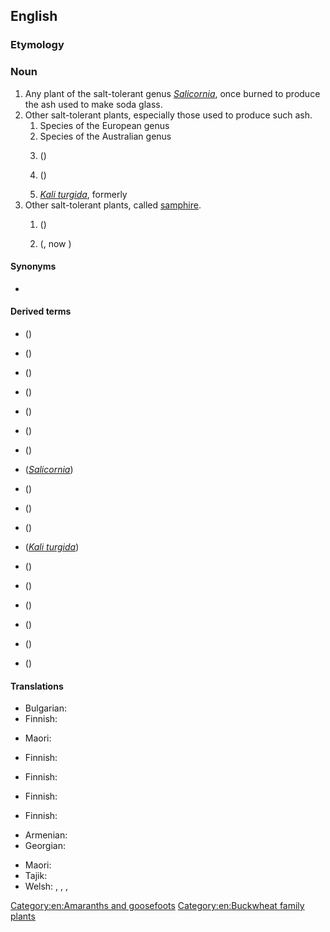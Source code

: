 ==English==
{{wikipedia}}

===Etymology===
{{compound|en|glass|wort}}

===Noun===
{{en-noun|~}}

# Any plant of the salt-tolerant genus ''[[Salicornia]]'', once burned to produce the ash used to make soda glass.
# Other salt-tolerant plants, especially those used to produce such ash.
## Species of the European genus {{taxlink|Sarcocornia|genus|noshow=1}}
## Species of the Australian genus {{taxlink|Tecticornia|genus|noshow=1}}
## {{taxlink|Arthrocnemum subterminale|species|noshow=1}} ({{vern|Parish's glasswort}})
## {{taxlink|Eriogonum salicornioides|species|noshow=1}} ({{vern|glasswort buckwheat}})
## ''[[Kali turgida]]'', formerly {{taxlink|Salsola kali|species|noshow=1}}
# Other salt-tolerant plants, called [[samphire]].
## {{l|en|rock samphire}} (''{{ll|mul|Crithmum maritimum}}'')
## {{vern|golden samphire}} ({{taxlink|Inula crithmoides|species|ver=191008}}, now {{taxlink|Limbarda crithmoides|species|ver=191008}})

====Synonyms====
* {{sense|Salicornia}} {{vern|marsh samphire}}

====Derived terms====
* {{vern|American glasswort}} ({{taxlink|Salicornia virginica|species|noshow=1}})
* {{vern|bead glasswort}} ({{taxlink|Tecticornia flabelliformis|species|noshow=1}})
* {{vern|beaded glasswort}} ({{taxlink|Sarcocornia quinqueflora|species|noshow=1}})
* {{vern|blackseed glasswort}} ({{taxlink|Tecticornia pergranulata|species|noshow=1}})
* {{vern|common glasswort}} ({{taxlink|Salicornia europaea|species|noshow=1}})
* {{vern|dwarf glasswort}} ({{taxlink|Salicornia bigelovii|species|noshow=1}})
* {{vern|glasswort buckwheat}} ({{taxlink|Eriogonum salicornioides|species|noshow=1}})
* {{vern|jointed glasswort}} (''[[Salicornia]]'')
* {{vern|Pacific glasswort}} ({{taxlink|Sarcocornia pacifica|species|noshow=1}})
* {{vern|Parish's glasswort}} ({{taxlink|Arthrocnemum subterminale|species|noshow=1}})
* {{vern|perennial glasswort}} ({{taxlink|Sarcocornia perennis|species|noshow=1}})
* {{vern|prickly glasswort}} (''[[Kali turgida]]'')
* {{vern|purple glasswort}} ({{taxlink|Salicornia ramosissima|species|noshow=1}})
* {{vern|shrubby glasswort}} ({{taxlink|Tecticornia arbuscula|species|noshow=1}})
* {{vern|slender glasswort}} ({{taxlink|Salicornia maritima|species|noshow=1}})
* {{vern|thick-head glasswort}} ({{taxlink|Sarcocornia blackiana|species|noshow=1}})
* {{vern|Virginia glasswort}} ({{taxlink|Salicornia virginica|species|noshow=1}})
* {{vern|woody glasswort}} ({{taxlink|Salicornia virginica|species|noshow=1}})

====Translations====
{{trans-top|any plant of the genus ''Salicornia''}}
* Bulgarian: {{t+|bg|солянка|f|sc=Cyrl}} 
* Finnish: {{t+|fi|suolayrtti}}
{{trans-mid}}
* Maori: {{t|mi|ureure}}
{{trans-bottom}}

{{trans-top|plant of the genus ''Sarcocornia}}
* Finnish: {{t+|fi|suolasormikki}}
{{trans-mid}}
{{trans-bottom}}

{{trans-top|plant of the genus ''Tecticornia''}}
* Finnish: {{t+|fi|nivelsarvi}}
{{trans-mid}}
{{trans-bottom}}

{{trans-top|''Arthrocnemum subterminale''}}
* Finnish: {{t+|fi|suolasormio}}
{{trans-mid}}
{{trans-bottom}}

{{trans-top|''Eriogonum salicornioides''}}
{{trans-mid}}
{{trans-bottom}}

{{trans-top|''Kali turgida''}}
* Finnish: {{t+|fi|meriotakilokki}}
{{trans-mid}}
{{trans-bottom}}

{{trans-see|''Crithmum maritimum''|rock samphire}}

{{trans-see|''Inula crithmoides''|golden samphire}}

{{checktrans-top}}
* Armenian: {{t+check|hy|բալախ}} <!-- Was under "a plant" -->
* Georgian: {{t-check|ka|ჩოღანო}} <!-- Was under "a plant" -->
{{trans-mid}}
* Maori: {{t-check|mi|ureure}} <!-- Was under "a plant" -->
* Tajik: {{t-check|tg|калимаи шиша}} <!-- Was under "a plant" -->
* Welsh: {{t-check|cy|llyrlys|m}}, {{t-check|cy|gwydrlys|m}}, {{t-check|cy|cali|m}}, {{t-check|cy|corn carw'r môr|m}} <!-- Was under "a plant" -->
{{trans-bottom}}

[[Category:en:Amaranths and goosefoots]]
[[Category:en:Buckwheat family plants]]